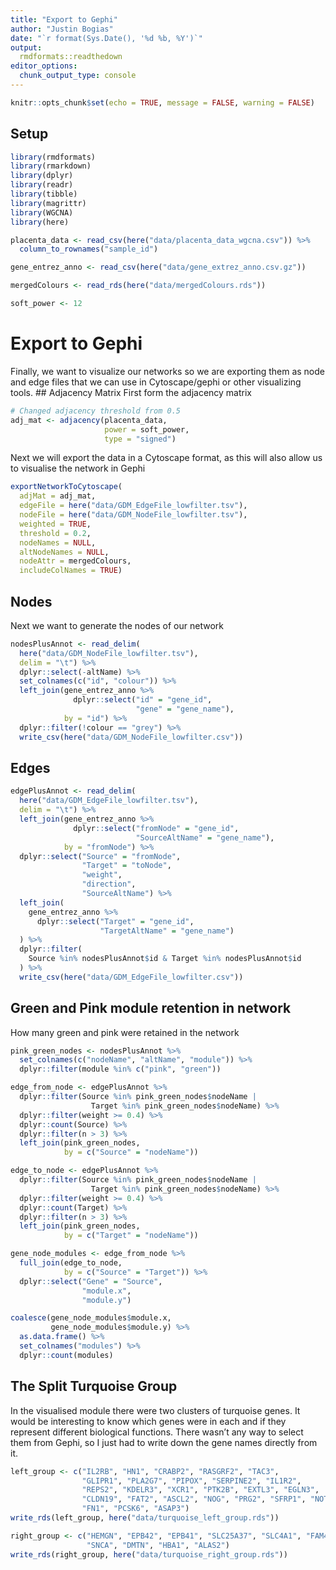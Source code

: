 ```yaml
---
title: "Export to Gephi"
author: "Justin Bogias"
date: "`r format(Sys.Date(), '%d %b, %Y')`"
output: 
  rmdformats::readthedown
editor_options: 
  chunk_output_type: console
---
```


```r
knitr::opts_chunk$set(echo = TRUE, message = FALSE, warning = FALSE)
```

## Setup
```r
library(rmdformats)
library(rmarkdown)
library(dplyr)
library(readr)
library(tibble)
library(magrittr)
library(WGCNA)
library(here)

placenta_data <- read_csv(here("data/placenta_data_wgcna.csv")) %>%
  column_to_rownames("sample_id")

gene_entrez_anno <- read_csv(here("data/gene_extrez_anno.csv.gz"))

mergedColours <- read_rds(here("data/mergedColours.rds"))

soft_power <- 12
```

# Export to Gephi
Finally, we want to visualize our networks so we are exporting them as node and edge files that we can use in Cytoscape/gephi or other visualizing tools. 
## Adjacency Matrix
First form the adjacency matrix
```r
# Changed adjacency threshold from 0.5
adj_mat <- adjacency(placenta_data,
                     power = soft_power,
                     type = "signed")
```

Next we will export the data in a Cytoscape format, as this will also allow us to visualise the network in Gephi
```r
exportNetworkToCytoscape(
  adjMat = adj_mat,
  edgeFile = here("data/GDM_EdgeFile_lowfilter.tsv"),
  nodeFile = here("data/GDM_NodeFile_lowfilter.tsv"),
  weighted = TRUE,
  threshold = 0.2,
  nodeNames = NULL,
  altNodeNames = NULL,
  nodeAttr = mergedColours,
  includeColNames = TRUE)
```

## Nodes
Next we want to generate the nodes of our network
```r
nodesPlusAnnot <- read_delim(
  here("data/GDM_NodeFile_lowfilter.tsv"),
  delim = "\t") %>%
  dplyr::select(-altName) %>%
  set_colnames(c("id", "colour")) %>%
  left_join(gene_entrez_anno %>%
              dplyr::select("id" = "gene_id",
                            "gene" = "gene_name"),
            by = "id") %>%
  dplyr::filter(!colour == "grey") %>%
  write_csv(here("data/GDM_NodeFile_lowfilter.csv"))
```

## Edges
```r
edgePlusAnnot <- read_delim(
  here("data/GDM_EdgeFile_lowfilter.tsv"),
  delim = "\t") %>%
  left_join(gene_entrez_anno %>%
              dplyr::select("fromNode" = "gene_id",
                            "SourceAltName" = "gene_name"),
            by = "fromNode") %>% 
  dplyr::select("Source" = "fromNode",
                "Target" = "toNode",
                "weight",
                "direction",
                "SourceAltName") %>%
  left_join(
    gene_entrez_anno %>%
      dplyr::select("Target" = "gene_id",
                    "TargetAltName" = "gene_name")
  ) %>%
  dplyr::filter(
    Source %in% nodesPlusAnnot$id & Target %in% nodesPlusAnnot$id
  ) %>%
  write_csv(here("data/GDM_EdgeFile_lowfilter.csv"))

```

## Green and Pink module retention in network
How many green and pink were retained in the network
```r
pink_green_nodes <- nodesPlusAnnot %>%
  set_colnames(c("nodeName", "altName", "module")) %>% 
  dplyr::filter(module %in% c("pink", "green"))

edge_from_node <- edgePlusAnnot %>%
  dplyr::filter(Source %in% pink_green_nodes$nodeName |
                  Target %in% pink_green_nodes$nodeName) %>%
  dplyr::filter(weight >= 0.4) %>%
  dplyr::count(Source) %>%
  dplyr::filter(n > 3) %>%
  left_join(pink_green_nodes,
            by = c("Source" = "nodeName"))

edge_to_node <- edgePlusAnnot %>%
  dplyr::filter(Source %in% pink_green_nodes$nodeName |
                  Target %in% pink_green_nodes$nodeName) %>%
  dplyr::filter(weight >= 0.4) %>%
  dplyr::count(Target) %>%
  dplyr::filter(n > 3) %>%
  left_join(pink_green_nodes,
            by = c("Target" = "nodeName"))

gene_node_modules <- edge_from_node %>%
  full_join(edge_to_node,
            by = c("Source" = "Target")) %>%
  dplyr::select("Gene" = "Source",
                "module.x",
                "module.y")

coalesce(gene_node_modules$module.x,
         gene_node_modules$module.y) %>%
  as.data.frame() %>%
  set_colnames("modules") %>%
  dplyr::count(modules)
```

## The Split Turquoise Group
In the visualised module there were two clusters of turquoise genes.
It would be interesting to know which genes were in each and if they 
represent different biological functions.
There wasn't any way to select them from Gephi, so I just had to write down the
gene names directly from it.

```r
left_group <- c("IL2RB", "HN1", "CRABP2", "RASGRF2", "TAC3",
                "GLIPR1", "PLA2G7", "PIPOX", "SERPINE2", "IL1R2",
                "REPS2", "KDELR3", "XCR1", "PTK2B", "EXTL3", "EGLN3",
                "CLDN19", "FAT2", "ASCL2", "NOG", "PRG2", "SFRP1", "NOTUM",
                "FN1", "PCSK6", "ASAP3")
write_rds(left_group, here("data/turquoise_left_group.rds"))

right_group <- c("HEMGN", "EPB42", "EPB41", "SLC25A37", "SLC4A1", "FAM46C",
                 "SNCA", "DMTN", "HBA1", "ALAS2")
write_rds(right_group, here("data/turquoise_right_group.rds"))
```